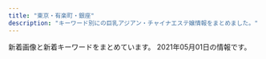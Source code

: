 ```yaml
---
title: "東京・有楽町・銀座"
description: "キーワード別にの巨乳アジアン・チャイナエステ嬢情報をまとめました。"
---
```


新着画像と新着キーワードをまとめています。
2021年05月01日の情報です。

<DmmAffiliateIns />
<KeywordTable
  shops={
    [
    {
        "keywords": {
            "88": 5,
            "C": 22,
            "E": 2,
            "D": 8,
            "85": 16,
            "F": 5,
            "87": 2
        },
        "name": "COCOSIA",
        "station": "\u4eba\u5f62\u753a\u99c5A1\u51fa\u53e3",
        "img_links": [
            "http://cocosia-massage.work/img/st1.jpg",
            "http://cocosia-massage.work/sp/img/pc.jpg",
            "http://cocosia-massage.work/sp/img/p-5.jpg",
            "http://cocosia-massage.work/img/conc.jpg",
            "http://cocosia-massage.work/img/nos.jpg",
            "http://cocosia-massage.work/img/fla-2.jpg",
            "http://cocosia-massage.work/img/st5.jpg",
            "http://cocosia-massage.work/sp/img/rec.jpg",
            "http://cocosia-massage.work/sp/img/t-s.jpg",
            "http://cocosia-massage.work/img/sta2.jpg",
            "http://cocosia-massage.work/img/news.jpg",
            "http://cocosia-massage.work/sp/img/cam3.jpg",
            "http://cocosia-massage.work/sp/img/st6.jpg",
            "http://cocosia-massage.work/sp/img/t-r.jpg",
            "http://cocosia-massage.work/sp/img/st4.jpg",
            "http://cocosia-massage.work/img/newf.jpg",
            "http://cocosia-massage.work/img/st2.jpg",
            "http://cocosia-massage.work/sp/img/cam2.jpg",
            "http://cocosia-massage.work/sp/img/p-4.jpg",
            "http://cocosia-massage.work/sp/img/p-6.jpg",
            "http://cocosia-massage.work/img/sta1.jpg",
            "http://cocosia-massage.work/img/xmas.png",
            "http://cocosia-massage.work/img/cncp.jpg",
            "http://cocosia-massage.work/img/st4.jpg",
            "http://cocosia-massage.work/sp/img/t-t.jpg",
            "http://cocosia-massage.work/img/st3.jpg",
            "http://cocosia-massage.work/img/sta4.jpg",
            "http://cocosia-massage.work/img/acc.jpg",
            "http://cocosia-massage.work/sp/img/info.jpg",
            "http://cocosia-massage.work/sp/img/acc.jpg",
            "http://cocosia-massage.work/img/sta3.jpg",
            "http://cocosia-massage.work/sp/img/st5.jpg",
            "http://cocosia-massage.work/sp/img/st1.jpg",
            "http://cocosia-massage.work/img/head2.jpg",
            "http://cocosia-massage.work/sp/img/t-t2.jpg",
            "http://cocosia-massage.work/sp/img/cam1.jpg",
            "http://cocosia-massage.work/img/fla-1.jpg",
            "http://cocosia-massage.work/img/sta5.jpg",
            "http://cocosia-massage.work/img/st6.jpg",
            "http://cocosia-massage.work/sp/img/botton.jpg",
            "http://cocosia-massage.work/img/sta6.jpg",
            "http://cocosia-massage.work/img/r9.jpg",
            "http://cocosia-massage.work/sp/img/p-3.jpg",
            "http://cocosia-massage.work/sp/img/sys.jpg",
            "http://cocosia-massage.work/sp/img/st2.jpg",
            "http://cocosia-massage.work/sp/img/st3.jpg",
            "http://cocosia-massage.work/sp/img/qr.jpg",
            "http://cocosia-massage.work/sp/img/cam4.jpg"
        ],
        "url": "http://cocosia-massage.work/"
    },
    {
        "name": "\u30eb\u30ca\u30b7\u30e3\u30a4\u30f3",
        "station": "\u5c0f\u4f1d\u99ac\u753a\u99c53\u756a\u51fa\u53e3",
        "url": "http://luna-shine.info/",
        "img_links": [
            "http://luna-shine.info/uploads/lunashine/2019/04/e5beaee4bfa1e59bbee78987_201903161627478.jpg",
            "http://luna-shine.info/uploads/lunashine/2017/03/saki.jpg",
            "http://luna-shine.info/uploads/lunashine/2017/04/22221.jpg",
            "http://luna-shine.info/uploads/lunashine/2013/10/e38182e38286e381bf3_e589afe69cac.jpg",
            "http://luna-shine.info/uploads/lunashine/2013/10/e381bfe38286e3818d-5_e589afe69cac.jpg",
            "http://luna-shine.info/uploads/lunashine/images/rq03.jpg",
            "http://luna-shine.info/uploads/lunashine/2019/05/e5beaee4bfa1e59bbee78987_201905171313091.jpg",
            "http://luna-shine.info/uploads/lunashine/2014/05/naomi1-276x3583.jpg",
            "http://luna-shine.info/uploads/lunashine/2013/01/room-10.jpg",
            "http://luna-shine.info/uploads/lunashine/2015/01/0.jpg",
            "http://luna-shine.info/uploads/lunashine/2019/04/e5beaee4bfa1e59bbee78987_2019031616274791.jpg",
            "http://luna-shine.info/uploads/lunashine/2016/11/31.jpg",
            "http://luna-shine.info/uploads/lunashine/2015/03/171f728230a16701d87b9e61ba70edf8.png",
            "http://luna-shine.info/uploads/lunashine/2014/06/9c1b42356edc1bb51d040e0a1783fa97.png",
            "http://luna-shine.info/uploads/lunashine/2013/05/p1020464_e589afe69cac.jpg",
            "http://luna-shine.info/uploads/lunashine/2017/03/saki1.jpg",
            "http://luna-shine.info/uploads/lunashine/2019/07/qqe59bbee78987201504181707251.jpg",
            "http://luna-shine.info/uploads/lunashine/2014/05/22.jpg",
            "http://luna-shine.info/uploads/lunashine/2018/05/2.jpg",
            "http://luna-shine.info/uploads/lunashine/images/new_d.jpg",
            "http://luna-shine.info/uploads/lunashine/2014/05/naomi1-276x3584.jpg",
            "http://luna-shine.info/uploads/lunashine/2019/12/e5beaee4bfa1e59bbee78987_20191207154634.jpg",
            "http://luna-shine.info/uploads/lunashine/2013/11/e381afe3828be3818b-1000x1333.jpg",
            "http://luna-shine.info/uploads/lunashine/2012/12/topview4.jpg",
            "http://luna-shine.info/uploads/lunashine/2012/12/mobile.jpg",
            "http://luna-shine.info/uploads/lunashine/2013/10/e381bfe3818d2_e589afe69cac.jpg",
            "http://luna-shine.info/uploads/lunashine/2012/12/mailmaka.jpg",
            "http://luna-shine.info/uploads/lunashine/2013/01/room-11.jpg",
            "http://luna-shine.info/uploads/lunashine/images/new_tit.jpg",
            "http://luna-shine.info/uploads/lunashine/2019/12/e5beaee4bfa1e59bbee78987_201912071546181.jpg",
            "http://luna-shine.info/uploads/lunashine/2013/01/room-1.jpg",
            "http://luna-shine.info/uploads/lunashine/2013/10/4_e589afe69cac.jpg",
            "http://luna-shine.info/uploads/lunashine/2019/04/bottom.jpg",
            "http://luna-shine.info/uploads/lunashine/2014/06/image-15.jpeg",
            "http://luna-shine.info/uploads/lunashine/2013/01/room-8.jpg",
            "http://luna-shine.info/uploads/lunashine/2012/12/topview1.jpg",
            "http://luna-shine.info/uploads/lunashine/2015/01/11.jpg",
            "http://luna-shine.info/uploads/lunashine/2019/01/e5beaee4bfa1e59bbee78987_20190124144601.jpg",
            "http://luna-shine.info/uploads/lunashine/2013/01/room-2.jpg",
            "http://luna-shine.info/uploads/lunashine/2013/01/img_0370_e589afe69cac-276x368.jpg",
            "http://luna-shine.info/uploads/lunashine/2013/01/room-5.jpg",
            "http://luna-shine.info/uploads/lunashine/2013/01/qiu-1.jpg",
            "http://luna-shine.info/uploads/lunashine/2016/12/img_4240.jpg",
            "http://luna-shine.info/uploads/lunashine/2015/09/1-12041z120344c1_e589afe69cac_e589afe69cac.jpg",
            "http://luna-shine.info/uploads/lunashine/2015/04/1111_e589afe69cac.jpg",
            "http://luna-shine.info/uploads/lunashine/2015/03/8dbe4d07b4f1258c30f14b30e60c1466.png",
            "http://luna-shine.info/uploads/lunashine/2013/01/room-7.jpg",
            "http://luna-shine.info/uploads/lunashine/2019/03/e5beaee4bfa1e59bbee78987_201903141535171.jpg",
            "http://luna-shine.info/uploads/lunashine/2015/12/qqe59bbee7898720151214133747.jpg",
            "http://luna-shine.info/uploads/lunashine/images/no-photo.jpg",
            "http://luna-shine.info/uploads/lunashine/images/rq01.jpg",
            "http://luna-shine.info/uploads/lunashine/2013/01/room-3.jpg",
            "http://luna-shine.info/uploads/lunashine/2013/03/img_0522_e589afe69cac-1000x1333.jpg",
            "http://luna-shine.info/uploads/lunashine/2019/04/tel.jpg",
            "http://luna-shine.info/uploads/lunashine/images/picup.png",
            "http://luna-shine.info/uploads/lunashine/2013/01/room-9.jpg",
            "http://luna-shine.info/uploads/lunashine/2014/06/image-14.jpeg",
            "http://luna-shine.info/uploads/lunashine/2012/12/topview0.jpg",
            "http://luna-shine.info/uploads/lunashine/2013/10/e381bfe382841_e589afe69cac.jpg",
            "http://luna-shine.info/uploads/lunashine/2019/04/flash1.jpg",
            "http://luna-shine.info/uploads/lunashine/2015/04/1111_e589afe69cac1.jpg",
            "http://luna-shine.info/uploads/lunashine/2019/05/e5beaee4bfa1e59bbee78987_20190517131309.jpg",
            "http://luna-shine.info/uploads/lunashine/2015/06/image1-266x4001.jpg",
            "http://luna-shine.info/uploads/lunashine/2019/03/e5beaee4bfa1e59bbee78987_201903161627476.jpg",
            "http://luna-shine.info/uploads/lunashine/2013/01/img_0427_e589afe69cac-276x368.jpg",
            "http://luna-shine.info/uploads/lunashine/2020/01/e5beaee4bfa1e59bbee78987_20190517131309.jpg",
            "http://luna-shine.info/uploads/lunashine/2012/12/topview3.jpg",
            "http://luna-shine.info/uploads/lunashine/2013/11/e381afe3828be3818befbc92-1000x1333.jpg",
            "http://luna-shine.info/uploads/lunashine/2015/03/11111.jpg",
            "http://luna-shine.info/uploads/lunashine/2015/01/2_e589afe69cac.jpg",
            "http://luna-shine.info/uploads/lunashine/2019/04/e5beaee4bfa1e59bbee78987_201903161627475.jpg",
            "http://luna-shine.info/uploads/lunashine/2014/04/image_e589afe69cac.png",
            "http://luna-shine.info/uploads/lunashine/2013/01/room-6.jpg"
        ],
        "keywords": {
            "\u80f8": 2,
            "G": 6,
            "88": 21,
            "81": 3,
            "F": 6,
            "89": 21,
            "86": 6,
            "84": 3,
            "D": 30,
            "\u30bb\u30af\u30b7\u30fc": 1,
            "82": 3,
            "E": 13,
            "85": 6,
            "C": 12,
            "87": 12
        }
    },
    {
        "img_links": [],
        "name": "\u30e9\u30d5\u30a3\u30fc\u30eb",
        "keywords": {},
        "url": "http://s-este.net/",
        "station": "\u65b0\u65e5\u672c\u6a4b\u99c55\u756a\u51fa\u53e3"
    },
    {
        "url": "http://sweet-massage.work/",
        "img_links": [
            "http://sweet-massage.work/img/st1.jpg",
            "http://sweet-massage.work/sp/img/add.jpg",
            "http://sweet-massage.work/sp/img/st04.jpg",
            "http://sweet-massage.work/sp/img/tel.jpg",
            "http://sweet-massage.work/img/s3.jpg",
            "http://sweet-massage.work/sp/img/pic.jpg",
            "http://sweet-massage.work/img/sta2.jpg",
            "http://sweet-massage.work/sp/img/tit.jpg",
            "http://sweet-massage.work/sp/img/s5.jpg",
            "http://sweet-massage.work/sp/img/s4.jpg",
            "http://sweet-massage.work/img/st3.jpg",
            "http://sweet-massage.work/img/st4.jpg",
            "http://sweet-massage.work/sp/img/st05.jpg",
            "http://sweet-massage.work/sp/img/st3.jpg",
            "http://sweet-massage.work/sp/img/st03.jpg",
            "http://sweet-massage.work/sp/img/st2.jpg",
            "http://sweet-massage.work/img/st04.jpg",
            "http://sweet-massage.work/sp/img/t-a.jpg",
            "http://sweet-massage.work/sp/img/st4.jpg",
            "http://sweet-massage.work/sp/img/s2.jpg",
            "http://sweet-massage.work/sp/img/time.jpg",
            "http://sweet-massage.work/img/st5.jpg",
            "http://sweet-massage.work/sp/img/s3.jpg",
            "http://sweet-massage.work/sp/img/pc.jpg",
            "http://sweet-massage.work/img/st2.jpg",
            "http://sweet-massage.work/img/st005.jpg",
            "http://sweet-massage.work/img/foot-body.jpg",
            "http://sweet-massage.work/sp/img/st005.jpg",
            "http://sweet-massage.work/img/sta3.jpg",
            "http://sweet-massage.work/img/nos.jpg",
            "http://sweet-massage.work/img/st05.jpg",
            "http://sweet-massage.work/img/sta5.jpg",
            "http://sweet-massage.work/img/s5.jpg",
            "http://sweet-massage.work/img/sta4.jpg",
            "http://sweet-massage.work/sp/img/t-o.jpg",
            "http://sweet-massage.work/sp/img/t-r.jpg",
            "http://sweet-massage.work/img/st02.jpg",
            "http://sweet-massage.work/img/s1.jpg",
            "http://sweet-massage.work/sp/img/add2.jpg",
            "http://sweet-massage.work/img/st01.jpg",
            "http://sweet-massage.work/sp/img/botton.jpg",
            "http://sweet-massage.work/img/sta1.jpg",
            "http://sweet-massage.work/sp/img/st1.jpg",
            "http://sweet-massage.work/sp/img/st01.jpg",
            "http://sweet-massage.work/sp/img/t-t.jpg",
            "http://sweet-massage.work/img/st03.jpg",
            "http://sweet-massage.work/img/mobile-1.png",
            "http://sweet-massage.work/sp/img/t-s.jpg",
            "http://sweet-massage.work/sp/img/st02.jpg",
            "http://sweet-massage.work/img/s4.jpg",
            "http://sweet-massage.work/sp/img/st5.jpg",
            "http://sweet-massage.work/sp/img/sys.jpg",
            "http://sweet-massage.work/img/m1.png",
            "http://sweet-massage.work/img/s2.jpg",
            "http://sweet-massage.work/sp/img/info.jpg"
        ],
        "name": "Sweet",
        "keywords": {
            "85": 3,
            "86": 6,
            "E": 6,
            "C": 3,
            "89": 3,
            "D": 6,
            "88": 3
        },
        "station": "\u8305\u5834\u753a\u99c53\u756a\u51fa\u53e3"
    },
    {
        "url": "http://www.comodo.relaxjp.info/",
        "keywords": {
            "88": 1,
            "D": 6,
            "87": 6,
            "E": 1,
            "C": 1,
            "85": 1,
            "90": 1
        },
        "img_links": [
            "http://www.comodo.relaxjp.info/files/003-02.jpg",
            "http://www.comodo.relaxjp.info/files/012.jpg",
            "http://www.comodo.relaxjp.info/images/bj3.jpg",
            "http://www.comodo.relaxjp.info/files/014.jpg",
            "http://www.comodo.relaxjp.info/images/hua.jpg",
            "http://www.comodo.relaxjp.info/files/010-03.jpg",
            "http://www.comodo.relaxjp.info/files/013.jpg",
            "http://www.comodo.relaxjp.info/files/003-03.jpg",
            "http://www.comodo.relaxjp.info/files/003.jpg",
            "http://www.comodo.relaxjp.info/files/002-03.jpg",
            "http://www.comodo.relaxjp.info/files/015.jpg",
            "http://www.comodo.relaxjp.info/images/s_info.jpg",
            "http://www.comodo.relaxjp.info/files/011-03.jpg",
            "http://www.comodo.relaxjp.info/files/001-03.jpg",
            "http://www.comodo.relaxjp.info/files/015-03.jpg",
            "http://www.comodo.relaxjp.info/files/002-02.jpg",
            "http://www.comodo.relaxjp.info/images/s_link.jpg",
            "http://www.comodo.relaxjp.info/files/013-03.jpg",
            "http://www.comodo.relaxjp.info/files/013-02.jpg",
            "http://www.comodo.relaxjp.info/files/011.jpg",
            "http://www.comodo.relaxjp.info/files/011-02.jpg",
            "http://www.comodo.relaxjp.info/files/010-02.jpg",
            "http://www.comodo.relaxjp.info/files/012-03.jpg",
            "http://www.comodo.relaxjp.info/files/015-02.jpg",
            "http://www.comodo.relaxjp.info/files/001-02.jpg",
            "http://www.comodo.relaxjp.info/files/014-03.jpg",
            "http://www.comodo.relaxjp.info/files/014-02.jpg",
            "http://www.comodo.relaxjp.info/files/012-02.jpg",
            "http://www.comodo.relaxjp.info/images/top.png",
            "http://www.comodo.relaxjp.info/images/s_staff.jpg",
            "http://www.comodo.relaxjp.info/images/bj1.jpg",
            "http://www.comodo.relaxjp.info/files/001.jpg",
            "http://www.comodo.relaxjp.info/images/s_news.jpg",
            "http://www.comodo.relaxjp.info/files/010.jpg",
            "http://www.comodo.relaxjp.info/files/002.jpg"
        ],
        "name": "COMODO -\u30b3\u30e2\u30c9-",
        "station": "\u99ac\u55b0\u6a2a\u5c71\u99c5A2\u51fa\u53e3"
    },
    {
        "name": "\u685c\uff5e\u3055\u304f\u3089\uff5e",
        "img_links": [
            "http://sakura.relaxnabi.com/css/topleft01.png",
            "http://sakura.relaxnabi.com/css/staff/staff13.jpg",
            "http://sakura.relaxnabi.com/css/nav/nav-005.png",
            "http://sakura.relaxnabi.com/css/nav/nav-006.png",
            "http://sakura.relaxnabi.com/css/nav/nav-002.png",
            "http://sakura.relaxnabi.com/css/staff/staff17.jpg",
            "http://sakura.relaxnabi.com/css/staff/staff06.jpg",
            "http://sakura.relaxnabi.com/css/nav/nav-001.png",
            "http://sakura.relaxnabi.com/css/staff/staff02.jpg",
            "http://sakura.relaxnabi.com/css/staff/staff14a.jpg",
            "http://sakura.relaxnabi.com/css/nav/nav-003.png",
            "http://sakura.relaxnabi.com/css/staff/staff17-b.jpg",
            "http://sakura.relaxnabi.com/css/staff/staff04.jpg",
            "http://sakura.relaxnabi.com/css/topright02.jpg",
            "http://sakura.relaxnabi.com/css/topleft02.png",
            "http://sakura.relaxnabi.com/css/nav/nav-004.png",
            "http://sakura.relaxnabi.com/css/tel03.png"
        ],
        "url": "http://sakura.relaxnabi.com/",
        "station": "\u8305\u5834\u753a\u99c51\u756a\u51fa\u53e3",
        "keywords": {
            "87": 2,
            "C": 4,
            "D": 3,
            "89": 3
        }
    },
    {
        "station": "\u8305\u5834\u753a\u99c511\u756a\u51fa\u53e3",
        "url": "http://www.kayabatyo-massage.work/",
        "keywords": {},
        "img_links": [
            "http://www.kayabatyo-massage.work/images/no_image.jpg",
            "http://www.kayabatyo-massage.work/images/recruit/sp_mainvisual.jpg",
            "http://www.kayabatyo-massage.work/images/recruit/nagare_02.jpg",
            "http://www.kayabatyo-massage.work/images/recruit/nagare_07.png",
            "http://www.kayabatyo-massage.work/images/trigger.jpg",
            "http://www.kayabatyo-massage.work/images/sw_home.png",
            "http://www.kayabatyo-massage.work/images/mainvisual_02.jpg",
            "http://www.kayabatyo-massage.work/images/recruit/nagare_01.jpg",
            "http://www.kayabatyo-massage.work/images/recruit/nagare_05.png",
            "http://www.kayabatyo-massage.work/staff/hinata.jpg",
            "http://www.kayabatyo-massage.work/images/icon_new.png",
            "http://www.kayabatyo-massage.work/images/head_therapist.jpg",
            "http://www.kayabatyo-massage.work/images/mainvisual_01.jpg",
            "http://www.kayabatyo-massage.work/images/recruit/nagare_03.jpg",
            "http://www.kayabatyo-massage.work/images/icon_ranking_01.png",
            "http://www.kayabatyo-massage.work/images/icon_ranking_03.png",
            "http://www.kayabatyo-massage.work/images/mainvisual_01_s.jpg",
            "http://www.kayabatyo-massage.work/images/recruit/point_04.png",
            "http://www.kayabatyo-massage.work/images/sw_tel.png",
            "http://www.kayabatyo-massage.work/images/recruit/point_05.png",
            "http://www.kayabatyo-massage.work/staff/kaoru.jpg",
            "http://www.kayabatyo-massage.work/images/recruit/nagare_06.png",
            "http://www.kayabatyo-massage.work/staff/nanami.jpg",
            "http://www.kayabatyo-massage.work/images/recruit/req_03.jpg",
            "http://www.kayabatyo-massage.work/images/recruit/point_08.png",
            "http://www.kayabatyo-massage.work/images/recruit/message_03.png",
            "http://www.kayabatyo-massage.work/images/icon_ranking_02.png",
            "http://www.kayabatyo-massage.work/images/recruit/point_07.png",
            "http://www.kayabatyo-massage.work/images/recruit/point_09.png",
            "http://www.kayabatyo-massage.work/images/head_interior.jpg",
            "http://www.kayabatyo-massage.work/images/mainvisual_02_s.jpg",
            "http://www.kayabatyo-massage.work/images/recruit/point_03.png",
            "http://www.kayabatyo-massage.work/images/recruit/point_06.png"
        ],
        "name": "Angela"
    },
    {
        "station": "\u4eba\u5f62\u753a\u99c5A1\u51fa\u53e3",
        "name": "Dream",
        "keywords": {
            "88": 1,
            "\u30bb\u30af\u30b7\u30fc": 3
        },
        "url": "https://ningyocho-esthe.work/",
        "img_links": [
            "https://ningyocho-esthe.work/images/dream/common/gallery_01.png",
            "https://ningyocho-esthe.work/images/dream/common/gallery_09.png",
            "https://ningyocho-esthe.work/images/dream/common/gallery_02.png",
            "https://ningyocho-esthe.work/images/dream/staff/\u3042\u307f.jpg",
            "https://ningyocho-esthe.work/images/dream/common/header_info.png",
            "https://ningyocho-esthe.work/images/dream/staff/1.jpg",
            "https://ningyocho-esthe.work/images/dream/home/image_03.png",
            "https://ningyocho-esthe.work/images/dream/common/credit_01.png",
            "https://ningyocho-esthe.work/images/dream/common/side_bnr_02.png",
            "https://ningyocho-esthe.work/images/dream/common/gallery_05.png",
            "https://ningyocho-esthe.work/images/dream/staff/2.jpg",
            "https://ningyocho-esthe.work/images/dream/home/image_01.png",
            "https://ningyocho-esthe.work/images/dream/staff/imgapp_3.jpg",
            "https://ningyocho-esthe.work/images/dream/staff/3.jpg",
            "https://ningyocho-esthe.work/images/dream/staff/13.jpg",
            "https://ningyocho-esthe.work/images/dream/common/credit_03.png",
            "https://ningyocho-esthe.work/images/dream/common/gallery_10.png",
            "https://ningyocho-esthe.work/images/dream/common/header_phone_pc.png",
            "https://ningyocho-esthe.work/images/dream/common/gallery_08.png",
            "https://ningyocho-esthe.work/images/dream/common/credit_02.png",
            "https://ningyocho-esthe.work/images/dream/common/gallery_03.png",
            "https://ningyocho-esthe.work/images/dream/home/image_02.png",
            "https://ningyocho-esthe.work/images/dream/common/gallery_07.png",
            "https://ningyocho-esthe.work/images/dream/home/teaser.png",
            "https://ningyocho-esthe.work/images/dream/staff/imgapp_1.jpg",
            "https://ningyocho-esthe.work/images/dream/common/side_bnr_01.png",
            "https://ningyocho-esthe.work/images/dream/common/gallery_04.png",
            "https://ningyocho-esthe.work/images/dream/staff/imgapp6.jpg",
            "https://ningyocho-esthe.work/images/dream/staff/\u30ca\u30ca.jpg",
            "https://ningyocho-esthe.work/images/dream/common/gallery_06.png"
        ]
    },
    {
        "url": "http://e-berry.work/index.html",
        "name": "\u30a2\u30ed\u30de\u30a2\u30ea\u30a2",
        "station": "\u6c34\u5929\u5bae\u524d\u99c56\u756a\u51fa\u53e3",
        "keywords": {},
        "img_links": [
            "http://e-berry.work/images/newface.jpg",
            "http://e-berry.work/sp/images/topgirl.png",
            "http://e-berry.work/sp/staff/hikari.jpg",
            "http://e-berry.work/img/moka1.jpg",
            "http://e-berry.work/staff/aya.jpg",
            "http://e-berry.work/sp/img/natumi1.jpg",
            "http://e-berry.work/img/yoko1.jpg",
            "http://e-berry.work/images/interior_t.jpg",
            "http://e-berry.work/sp/images/sys2.png",
            "http://e-berry.work/images/int1.jpg",
            "http://e-berry.work/sp/images/b1.jpg",
            "http://e-berry.work/staff/haruka.jpg",
            "http://e-berry.work/sp/staff/yoko.jpg",
            "http://e-berry.work/images/9.jpg",
            "http://e-berry.work/staff/hikari.jpg",
            "http://e-berry.work/staff/yoko.jpg",
            "http://e-berry.work/sp/images/9.jpg",
            "http://e-berry.work/sp/staff/ai.jpg",
            "http://e-berry.work/sp/staff/moka.jpg",
            "http://e-berry.work/sp/staff/rina.jpg",
            "http://e-berry.work/images/sm.jpg",
            "http://e-berry.work/sp/img/aya1.jpg",
            "http://e-berry.work/staff/natumi.jpg",
            "http://e-berry.work/sp/images/newface.png",
            "http://e-berry.work/images/sys3.jpg",
            "http://e-berry.work/img/rina1.jpg",
            "http://e-berry.work/images/10.jpg",
            "http://e-berry.work/images/news_t.jpg",
            "http://e-berry.work/sp/img/hikari1.jpg",
            "http://e-berry.work/images/head.jpg",
            "http://e-berry.work/staff/rina.jpg",
            "http://e-berry.work/images/concept.jpg",
            "http://e-berry.work/sp/images/footer.jpg",
            "http://e-berry.work/sp/img/nene1.jpg",
            "http://e-berry.work/images/tgirl.jpg",
            "http://e-berry.work/images/sys1.jpg",
            "http://e-berry.work/sp/img/haruka1.jpg",
            "http://e-berry.work/images/newsb.png",
            "http://e-berry.work/sp/img/yoko1.jpg",
            "http://e-berry.work/sp/images/int2.png",
            "http://e-berry.work/sp/staff/nene.jpg",
            "http://e-berry.work/sp/images/rec1.jpg",
            "http://e-berry.work/sp/images/ac1.jpg",
            "http://e-berry.work/sp/images/interior_t.png",
            "http://e-berry.work/img/aya1.jpg",
            "http://e-berry.work/img/ayumi1.jpg",
            "http://e-berry.work/staff/ayumi.jpg",
            "http://e-berry.work/sp/images/rec2.png",
            "http://e-berry.work/images/b2.jpg",
            "http://e-berry.work/sp/img/moka1.jpg",
            "http://e-berry.work/staff/ai.jpg",
            "http://e-berry.work/sp/images/10.jpg",
            "http://e-berry.work/sp/images/newsb.png",
            "http://e-berry.work/sp/images/tel.png",
            "http://e-berry.work/sp/images/staff_t.png",
            "http://e-berry.work/sp/staff/ayumi.jpg",
            "http://e-berry.work/staff/moka.jpg",
            "http://e-berry.work/sp/images/head.jpg",
            "http://e-berry.work/img/hikari1.jpg",
            "http://e-berry.work/img/haruka1.jpg",
            "http://e-berry.work/img/ai1.jpg",
            "http://e-berry.work/images/staff_t.jpg",
            "http://e-berry.work/sp/images/sys3.png",
            "http://e-berry.work/images/b1.jpg",
            "http://e-berry.work/img/nene1.jpg",
            "http://e-berry.work/sp/img/rina1.jpg",
            "http://e-berry.work/sp/img/ai1.jpg",
            "http://e-berry.work/images/ac1.jpg",
            "http://e-berry.work/images/rec1.jpg",
            "http://e-berry.work/sp/img/ayumi1.jpg",
            "http://e-berry.work/staff/nene.jpg",
            "http://e-berry.work/sp/images/b2.jpg",
            "http://e-berry.work/sp/staff/haruka.jpg",
            "http://e-berry.work/sp/staff/natumi.jpg",
            "http://e-berry.work/images/int2.jpg",
            "http://e-berry.work/sp/images/int1.png",
            "http://e-berry.work/sp/images/sys1.png",
            "http://e-berry.work/images/rec2.jpg",
            "http://e-berry.work/sp/staff/aya.jpg",
            "http://e-berry.work/sp/images/concept.jpg",
            "http://e-berry.work/img/natumi1.jpg",
            "http://e-berry.work/images/sys2.jpg",
            "http://e-berry.work/sp/images/news.png"
        ]
    },
    {
        "name": "Tiara-\u30c6\u30a4\u30a2\u30e9-",
        "keywords": {
            "87": 1,
            "C": 1,
            "89": 1,
            "E": 1,
            "D": 4
        },
        "url": "https://est-tiara.info/",
        "img_links": [
            "https://est-tiara.info/uploadfiles/Image/campaignEstTiaraInfo.jpg",
            "https://est-tiara.info/staffPhoto/b20201016083828.jpg",
            "https://est-tiara.info/images/gallery/r6.jpg",
            "https://est-tiara.info/staffPhoto/s20210304100038.jpg",
            "https://est-tiara.info/images/gallery/r8.jpg",
            "https://est-tiara.info/staffPhoto/b20210304095623.jpg",
            "https://est-tiara.info/images/gallery/r5.jpg",
            "https://est-tiara.info/staffPhoto/b20210304095739.jpg",
            "https://est-tiara.info/images/mobile.png",
            "https://est-tiara.info/staffPhoto/b20210304100121.jpg",
            "https://est-tiara.info/staffPhoto/s20210304095739.jpg",
            "https://est-tiara.info/images/gallery/r7.jpg",
            "https://est-tiara.info/js/sliderLine/slide_next.png",
            "https://est-tiara.info/staffPhoto/s20210304095845.jpg",
            "https://est-tiara.info/js/sliderLine/slide_prev.png",
            "https://est-tiara.info/images/gallery/r2.jpg",
            "https://est-tiara.info/images/gallery/r3.jpg",
            "https://est-tiara.info/staffPhoto/s20201016083828.jpg",
            "https://est-tiara.info/images/gallery/r1.jpg",
            "https://est-tiara.info/staffPhoto/b20210304095845.jpg",
            "https://est-tiara.info/images/gallery/r4.jpg",
            "https://est-tiara.info/staffPhoto/s20210304100121.jpg",
            "https://est-tiara.info/staffPhoto/s20201016083614.jpg",
            "https://est-tiara.info/staffPhoto/b20201016083614.jpg",
            "https://est-tiara.info/staffPhoto/s20210304095623.jpg",
            "https://est-tiara.info/images/returnBtn.png",
            "https://est-tiara.info/staffPhoto/b20210304100038.jpg"
        ],
        "station": "\u6771\u9280\u5ea7\u99c5A7\u51fa\u53e3"
    },
    {
        "img_links": [
            "http://koikst.xyz/_src/20886009/img_2917.jpg",
            "http://koikst.xyz/_src/20886062/index_35.png",
            "http://koikst.xyz/_src/20886066/slider2.png",
            "http://koikst.xyz/_src/20886010/img_3017.jpg",
            "http://koikst.xyz/_src/20886148/therapist-ito.jpg",
            "http://koikst.xyz/_src/20886305/therapist-ito.jpg",
            "http://sunflower.jp.net/6.jpg",
            "http://koikst.xyz/_src/20885809/www.cman.png",
            "http://sunflower.jp.net/1.jpg",
            "http://koikst.xyz/_src/20886005/wechatimg35.jpg",
            "http://koikst.xyz/_src/51067437/wechatimg724.jpg",
            "http://koikst.xyz/_src/20886065/index_38.png",
            "http://koikst.xyz/_src/20886222/up.png",
            "http://koikst.xyz/_src/20886235/t02200330_0640096013249885015.jpg",
            "http://koikst.xyz/_src/20886308/t02200330_0640096013249885015.jpg",
            "http://koikst.xyz/_src/20886300/media-20170919.jpg",
            "http://koikst.xyz/_src/20886092/therapist-ito.jpg",
            "http://koikst.xyz/_src/20885845/up.png",
            "http://koikst.xyz/_src/20886103/up.png",
            "http://koikst.xyz/_src/51067435/wechatimg725.jpg",
            "http://koikst.xyz/_src/20886006/wechatimg36.jpg",
            "http://koikst.xyz/_src/20886233/906ab10dd05fdcaee1fa99bd6e5779ea.jpg",
            "http://sunflower.jp.net/5.jpg",
            "http://koikst.xyz/_src/20886058/sign.png",
            "http://koikst.xyz/_src/20886303/07958eda583eff2b24876adf03c0a434.jpg",
            "http://koikst.xyz/_src/20885828/up.png",
            "http://koikst.xyz/_src/20886310/wechatimg405.jpg",
            "http://koikst.xyz/_src/20885997/up.png",
            "http://sunflower.jp.net/3.jpg",
            "http://koikst.xyz/_src/51067433/wechatimg726.jpg",
            "http://koikst.xyz/_src/20886229/_dsf0778_pp.jpg",
            "http://koikst.xyz/_src/20885811/up.png",
            "http://koikst.xyz/_src/20886287/9c88380aa0315ec9292225a3223d62d9.jpg",
            "http://koikst.xyz/_src/20886064/index_37.png",
            "http://sunflower.jp.net/2.jpg",
            "http://koikst.xyz/_src/20886211/07958eda583eff2b24876adf03c0a434.jpg",
            "http://koikst.xyz/_src/20886035/up.png",
            "http://koikst.xyz/_src/21089124/img20180325193504865361.png",
            "http://koikst.xyz/_src/20991736/t02200330_0640096013249885015.jpg",
            "http://koikst.xyz/_src/20886059/sign.png",
            "http://koikst.xyz/_src/20886008/_k3_6019.jpg",
            "http://koikst.xyz/_src/20886111/_dsf0778_pp.jpg",
            "http://koikst.xyz/_src/51067440/wechatimg723.jpg",
            "http://koikst.xyz/_src/20886061/index_34.png",
            "http://koikst.xyz/_src/20886122/up.png",
            "http://koikst.xyz/_src/20886060/index_33.png",
            "http://koikst.xyz/_src/20886007/_k3_6020.jpg",
            "http://koikst.xyz/_src/20886063/index_36.png",
            "http://koikst.xyz/_src/20886231/_dsf0770_pp.jpg",
            "http://koikst.xyz/_src/20885836/sign.jpg",
            "http://koikst.xyz/_src/20886019/up.png",
            "http://koikst.xyz/_src/20886283/img20170527114635169213.png"
        ],
        "station": "JR\u6771\u4eac\u99c5\u516b\u91cd\u6d32\u53e3",
        "name": "\u60a0",
        "keywords": {
            "85": 2,
            "89": 3,
            "C": 2,
            "E": 3
        },
        "url": "http://koikst.xyz/"
    },
    {
        "station": "\u8305\u5834\u753a\u99c510\u756a\u51fa\u53e3",
        "name": "\u6975\u4e0a\u30e1\u30f3\u30ba\u30a2\u30ed\u30de\u65e5\u672c\u6a4b",
        "keywords": {},
        "url": "https://aroma.tyo.cm/",
        "img_links": []
    },
    {
        "url": "http://toukasui.jpn.mn/",
        "station": "\u6771\u9280\u5ea7\u99c55\u756a\u51fa\u53e3",
        "name": "\u6843\u82b1\u6c34*\u3068\u3046\u304b\u3059\u3044",
        "img_links": [
            "http://toukasui.jpn.mn/photos/sites/49/2019/11/2019111002374421.jpg",
            "http://toukasui.jpn.mn/photos/sites/49/2019/08/2019081010463794.jpg",
            "http://toukasui.jpn.mn/photos/sites/49/2019/07/2019070111270334.jpg",
            "http://toukasui.jpn.mn/images/room1.jpg",
            "http://toukasui.jpn.mn/images/room3.jpg",
            "http://toukasui.jpn.mn/images/top.jpg",
            "http://toukasui.jpn.mn/photos/sites/49/2018/11/2018111701424587.jpg",
            "http://toukasui.jpn.mn/images/face.jpg",
            "http://toukasui.jpn.mn/photos/sites/49/2020/09/202009151644200.jpg",
            "http://toukasui.jpn.mn/photos/sites/49/2019/02/2019020710305082.jpg",
            "http://toukasui.jpn.mn/images/room4.jpg",
            "http://toukasui.jpn.mn/photos/sites/49/2019/03/2019030615101559.jpg",
            "http://toukasui.jpn.mn/photos/sites/49/2018/12/2018121411170742.jpg",
            "http://toukasui.jpn.mn/photos/sites/49/2019/08/2019082510480041.jpg",
            "http://toukasui.jpn.mn/photos/sites/49/2021/04/2021040817571791.jpg",
            "http://toukasui.jpn.mn/images/s_staff.png",
            "http://toukasui.jpn.mn/photos/sites/49/2019/06/2019061711394937.jpg",
            "http://toukasui.jpn.mn/photos/sites/49/2019/09/2019091616543823.jpg",
            "http://toukasui.jpn.mn/images/pick.jpg",
            "http://toukasui.jpn.mn/photos/sites/49/2018/11/2018110702420266.jpg",
            "http://toukasui.jpn.mn/images/mobile.jpg",
            "http://toukasui.jpn.mn/photos/sites/49/2019/02/2019021519245846.jpg",
            "http://toukasui.jpn.mn/images/news.jpg",
            "http://toukasui.jpn.mn/photos/sites/49/2021/04/2021041715313779.jpg",
            "http://toukasui.jpn.mn/images/room2.jpg"
        ],
        "keywords": {
            "86": 7,
            "87": 3,
            "85": 3,
            "F": 1,
            "89": 1,
            "88": 1,
            "D": 10,
            "E": 4
        }
    },
    {
        "img_links": [
            "http://xn--vckg5a5c7c8c1czd.in.net/images/an_2_04.jpg",
            "http://xn--vckg5a5c7c8c1czd.in.net/images/staff_images/top_small_17.jpg",
            "http://xn--vckg5a5c7c8c1czd.in.net/images/staff_images/cg2.jpg",
            "http://xn--vckg5a5c7c8c1czd.in.net/images/slider/slide3s.jpg",
            "http://xn--vckg5a5c7c8c1czd.in.net/images/staff_images/top_small_14.jpg",
            "http://xn--vckg5a5c7c8c1czd.in.net/images/index_01.jpg",
            "http://xn--vckg5a5c7c8c1czd.in.net/images/an_1_06.jpg",
            "http://xn--vckg5a5c7c8c1czd.in.net/images/an_2_05.jpg",
            "http://xn--vckg5a5c7c8c1czd.in.net/images/an_1_07.jpg",
            "http://xn--vckg5a5c7c8c1czd.in.net/images/staff_images/top_small_2.jpg",
            "http://xn--vckg5a5c7c8c1czd.in.net/images/no.png",
            "http://xn--vckg5a5c7c8c1czd.in.net/images/slider/slide1.jpg",
            "http://xn--vckg5a5c7c8c1czd.in.net/images/an_2_03.jpg",
            "http://xn--vckg5a5c7c8c1czd.in.net/images/QRcode.jpg",
            "http://xn--vckg5a5c7c8c1czd.in.net/images/staff_images/cg1.jpg",
            "http://xn--vckg5a5c7c8c1czd.in.net/images/staff_images/cg17.jpg",
            "http://xn--vckg5a5c7c8c1czd.in.net/images/an_1_03.jpg",
            "http://xn--vckg5a5c7c8c1czd.in.net/images/an_1_02.jpg",
            "http://xn--vckg5a5c7c8c1czd.in.net/images/staff_images/cg16.jpg",
            "http://xn--vckg5a5c7c8c1czd.in.net/images/slider/slide3.jpg",
            "http://xn--vckg5a5c7c8c1czd.in.net/images/an_2_02.jpg",
            "http://xn--vckg5a5c7c8c1czd.in.net/images/staff_images/cg14.jpg",
            "http://xn--vckg5a5c7c8c1czd.in.net/images/staff_images/top_small_5.jpg",
            "http://xn--vckg5a5c7c8c1czd.in.net/images/slider/slide2.jpg",
            "http://xn--vckg5a5c7c8c1czd.in.net/images/an_2_06.jpg",
            "http://xn--vckg5a5c7c8c1czd.in.net/images/staff_images/top_small_1.jpg",
            "http://xn--vckg5a5c7c8c1czd.in.net/images/staff_images/top_small_16.jpg",
            "http://xn--vckg5a5c7c8c1czd.in.net/images/an_2_07.jpg",
            "http://xn--vckg5a5c7c8c1czd.in.net/images/slider/slide2s.jpg",
            "http://xn--vckg5a5c7c8c1czd.in.net/images/staff_images/cg5.jpg",
            "http://xn--vckg5a5c7c8c1czd.in.net/images/slider/slide1s.jpg",
            "http://xn--vckg5a5c7c8c1czd.in.net/images/an_1_04.jpg"
        ],
        "name": "\u7652\u3057\u306e\u6d77",
        "station": "\u65b0\u5bcc\u753a\u99c5",
        "url": "http://xn--vckg5a5c7c8c1czd.in.net/",
        "keywords": {
            "D": 20,
            "E": 4,
            "86": 24
        }
    },
    {
        "img_links": [
            "https://angel-love.tyo.cm/photos/sites/27/2021/04/2021041903175212.jpg",
            "https://angel-love.tyo.cm/photos/sites/27/2021/03/2021031704243422.jpg",
            "https://angel-love.tyo.cm/images/room4.jpg",
            "https://angel-love.tyo.cm/images/news_bj3.jpg",
            "https://angel-love.tyo.cm/images/room1.jpg",
            "https://angel-love.tyo.cm/images/mobile.jpg",
            "https://angel-love.tyo.cm/photos/sites/27/2021/03/2021033001385486.jpg",
            "https://angel-love.tyo.cm/images/room2.jpg",
            "https://angel-love.tyo.cm/photos/sites/27/2021/04/2021041903193760.jpg",
            "https://angel-love.tyo.cm/images/info.jpg",
            "https://angel-love.tyo.cm/images/s_staff.png",
            "https://angel-love.tyo.cm/images/s3.jpg",
            "https://angel-love.tyo.cm/images/s1.jpg",
            "https://angel-love.tyo.cm/photos/sites/27/2021/04/2021041903203173.jpg",
            "https://angel-love.tyo.cm/photos/sites/27/2021/03/2021031704243332.jpg",
            "https://angel-love.tyo.cm/images/s_news.jpg",
            "https://angel-love.tyo.cm/images/top.jpg",
            "https://angel-love.tyo.cm/images/news_bj1.jpg",
            "https://angel-love.tyo.cm/photos/sites/27/2021/04/2021041909433771.jpg",
            "https://angel-love.tyo.cm/images/room3.jpg",
            "https://angel-love.tyo.cm/photos/sites/27/2021/03/202103300138536.jpg"
        ],
        "name": "Angel Love",
        "keywords": {
            "D": 54,
            "83": 9,
            "86": 18,
            "87": 18,
            "85": 27,
            "E": 18
        },
        "station": "\u9280\u5ea7\u99c5A5\u51fa\u53e3",
        "url": "https://angel-love.tyo.cm/"
    },
    {
        "keywords": {
            "D": 12,
            "C": 10,
            "E": 4
        },
        "img_links": [
            "https://kayabacho-mensesthe.com/staff/aoi-s1.jpg",
            "https://kayabacho-mensesthe.com/wp/wp-content/uploads/2020/12/yuki.jpg",
            "https://kayabacho-mensesthe.com/icon/twitter.png",
            "https://kayabacho-mensesthe.com/wp/wp-content/uploads/2020/08/ayaka-1-200x300.jpg",
            "https://kayabacho-mensesthe.com/staff/nao-s1.jpg",
            "https://kayabacho-mensesthe.com/staff/aki-s1.jpg",
            "https://kayabacho-mensesthe.com/room/room-l8.jpg",
            "https://kayabacho-mensesthe.com/staff/ayaka-s1.jpg",
            "https://kayabacho-mensesthe.com/room/room-l1.jpg",
            "https://kayabacho-mensesthe.com/images/footer-r.png",
            "https://kayabacho-mensesthe.com/room/room-l3.jpg",
            "https://kayabacho-mensesthe.com/room/room-l6.jpg",
            "https://kayabacho-mensesthe.com/images/top3.jpg",
            "https://kayabacho-mensesthe.com/wp/wp-content/uploads/2019/12/IMG_8988.jpg",
            "https://kayabacho-mensesthe.com/wp/wp-content/uploads/2019/12/misaki.jpg",
            "https://kayabacho-mensesthe.com/images/top1.jpg",
            "https://kayabacho-mensesthe.com/images/main3.jpg",
            "https://kayabacho-mensesthe.com/staff/emi-s1.jpg",
            "https://kayabacho-mensesthe.com/staff/rin-s1.jpg",
            "https://kayabacho-mensesthe.com/link/mens-esthe.png",
            "https://kayabacho-mensesthe.com/images/main2.jpg",
            "https://kayabacho-mensesthe.com/images/main1.jpg",
            "https://kayabacho-mensesthe.com/icon/line.png",
            "https://kayabacho-mensesthe.com/wp/wp-content/uploads/2020/11/urara3.jpg",
            "https://kayabacho-mensesthe.com/wp/wp-content/uploads/2019/12/emi.jpg",
            "https://kayabacho-mensesthe.com/staff/miyu-s1.jpg",
            "https://kayabacho-mensesthe.com/staff/yuna-s1.jpg",
            "https://kayabacho-mensesthe.com/wp/wp-content/uploads/2019/12/mitsuki.jpg",
            "https://kayabacho-mensesthe.com/wp/wp-content/uploads/2020/10/aki-s1-150x150.jpg",
            "https://kayabacho-mensesthe.com/wp/wp-content/uploads/2019/08/mimi.jpg",
            "https://kayabacho-mensesthe.com/staff/urara-s1.jpg",
            "https://kayabacho-mensesthe.com/images/clear.png",
            "https://kayabacho-mensesthe.com/wp/wp-content/uploads/2021/01/yuna.jpg",
            "https://kayabacho-mensesthe.com/staff/misaki-s1.jpg",
            "https://kayabacho-mensesthe.com/images/mensesthe.jpg",
            "https://kayabacho-mensesthe.com/images/flower.png",
            "https://kayabacho-mensesthe.com/wp/wp-content/uploads/2020/08/ayaka-1.jpg",
            "https://kayabacho-mensesthe.com/staff/mimi-s1.jpg",
            "https://kayabacho-mensesthe.com/room/room-l5.jpg",
            "https://kayabacho-mensesthe.com/icon/facebook.png",
            "https://kayabacho-mensesthe.com/images/footer-l.png",
            "https://kayabacho-mensesthe.com/wp/wp-content/uploads/2019/07/misaki.jpg",
            "https://kayabacho-mensesthe.com/icon/yelp.png",
            "https://kayabacho-mensesthe.com/images/top2.jpg",
            "https://kayabacho-mensesthe.com/room/room-l7.jpg",
            "https://kayabacho-mensesthe.com/room/room-l4.jpg",
            "https://kayabacho-mensesthe.com/room/room-l2.jpg",
            "https://kayabacho-mensesthe.com/images/main4.jpg",
            "https://kayabacho-mensesthe.com/wp/wp-content/uploads/2020/02/miyu.jpg"
        ],
        "url": "https://kayabacho-mensesthe.com/",
        "station": "\u8305\u5834\u753a\u99c52\u756a\u51fa\u53e3",
        "name": "Spa Ananda"
    },
    {
        "img_links": [
            "https://mens-esthe.jpn.vin/images/sp_tit_link.jpg",
            "https://mens-esthe.jpn.vin/images/navbar-top.jpg",
            "https://mens-esthe.jpn.vin/photos/sites/4/2021/04/2021040721293779.jpeg",
            "https://mens-esthe.jpn.vin/photos/sites/4/2020/12/2020121102462172.jpg",
            "https://mens-esthe.jpn.vin/photos/sites/4/2020/12/2020121102483539.jpg",
            "https://mens-esthe.jpn.vin/photos/sites/4/2021/04/2021040721293993.jpeg",
            "https://mens-esthe.jpn.vin/images/tit_face.jpg",
            "https://mens-esthe.jpn.vin/images/sp_tit_pick.jpg",
            "https://mens-esthe.jpn.vin/images/tit_staff.jpg",
            "https://mens-esthe.jpn.vin/images/top.png",
            "https://mens-esthe.jpn.vin/images/nav_link02.png",
            "https://mens-esthe.jpn.vin/images/nav_link04.png",
            "https://mens-esthe.jpn.vin/images/side_mobile.jpg",
            "https://mens-esthe.jpn.vin/images/tit_link.jpg",
            "https://mens-esthe.jpn.vin/photos/sites/4/2021/04/2021040721293837.jpeg",
            "https://mens-esthe.jpn.vin/images/nav_link06.png",
            "https://mens-esthe.jpn.vin/images/sp_tit_info.jpg",
            "https://mens-esthe.jpn.vin/images/photo_1.jpg",
            "https://mens-esthe.jpn.vin/images/room1.jpg",
            "https://mens-esthe.jpn.vin/images/nav_link07.png",
            "https://mens-esthe.jpn.vin/photos/sites/4/2020/12/2020121102464663.jpg",
            "https://mens-esthe.jpn.vin/images/tit_info.jpg",
            "https://mens-esthe.jpn.vin/photos/sites/4/2020/12/2020121102501422.jpg",
            "https://mens-esthe.jpn.vin/images/nav_link03.png",
            "https://mens-esthe.jpn.vin/images/sp_tit_staff.jpg",
            "https://mens-esthe.jpn.vin/images/sp_tit_staff02.jpg",
            "https://mens-esthe.jpn.vin/images/sp_photo_1.jpg",
            "https://mens-esthe.jpn.vin/images/tit_pick.jpg",
            "https://mens-esthe.jpn.vin/images/room2.jpg",
            "https://mens-esthe.jpn.vin/images/end.png",
            "https://mens-esthe.jpn.vin/images/nav_link01.png",
            "https://mens-esthe.jpn.vin/images/nav_link05.png",
            "https://mens-esthe.jpn.vin/images/nav_link08.png",
            "https://mens-esthe.jpn.vin/photos/sites/4/2020/12/202012110248090.jpg",
            "https://mens-esthe.jpn.vin/images/sp_end.png",
            "https://mens-esthe.jpn.vin/images/tit_staff02.jpg"
        ],
        "name": "\u6771\u4eac\u65e5\u672c\u6a4b\u30e1\u30f3\u30ba\u30a8\u30b9\u30c6",
        "keywords": {
            "85": 33,
            "88": 10,
            "E": 10,
            "C": 7,
            "D": 133,
            "86": 107
        },
        "station": "JR\u6771\u4eac\u99c5\u516b\u91cd\u6d32\u5317\u53e3",
        "url": "https://mens-esthe.jpn.vin/"
    },
    {
        "station": "\u4eba\u5f62\u753a\u99c5A6",
        "img_links": [
            "http://yume-sato.blue/uploads//sites/18/2020/09/g4-150x150.jpg",
            "http://yume-sato.blue/uploads//sites/18/2020/09/g6-150x150.jpg",
            "http://yume-sato.blue/uploads//sites/18/2021/04/1-225x300.jpg",
            "http://yume-sato.blue/uploads//sites/18/2020/09/s_staff.png",
            "http://yume-sato.blue/uploads//sites/18/2020/09/g1.jpg",
            "http://yume-sato.blue/uploads//sites/18/2021/04/1.jpg",
            "http://yume-sato.blue/uploads//sites/18/2020/09/g4.jpg",
            "http://yume-sato.blue/uploads//sites/18/2020/09/top.jpg",
            "http://yume-sato.blue/uploads//sites/18/2020/09/g5.jpg",
            "http://yume-sato.blue/uploads//sites/18/2020/09/mobile-1.jpg",
            "http://yume-sato.blue/uploads//sites/18/2020/09/news.jpg",
            "http://yume-sato.blue/uploads//sites/18/2020/09/g3.jpg",
            "http://yume-sato.blue/uploads//sites/18/2020/09/g2.jpg",
            "http://yume-sato.blue/uploads//sites/18/2020/12/gg-150x150.jpg",
            "http://yume-sato.blue/uploads//sites/18/2020/09/top1-1.jpg",
            "http://yume-sato.blue/uploads//sites/18/2020/09/g6.jpg",
            "http://yume-sato.blue/uploads//sites/18/2020/09/pick.jpg",
            "http://yume-sato.blue/uploads//sites/18/2020/10/g2.jpg",
            "http://yume-sato.blue/uploads//sites/18/2020/09/g1-150x150.jpg",
            "http://yume-sato.blue/uploads//sites/18/2020/09/g2-150x150.jpg",
            "http://yume-sato.blue/uploads//sites/18/2020/09/g3-150x150.jpg",
            "http://yume-sato.blue/uploads//sites/18/2020/09/g5-150x150.jpg",
            "http://yume-sato.blue/uploads//sites/18/2020/12/gg.jpg"
        ],
        "name": "\u5922\u306e\u90f7",
        "url": "http://yume-sato.blue/",
        "keywords": {}
    },
    {
        "keywords": {
            "87": 4,
            "86": 14,
            "85": 2
        },
        "url": "http://missyou-esthe.com/",
        "img_links": [
            "http://missyou-esthe.com/img/f1.jpg",
            "http://missyou-esthe.com/img/cg07.jpg",
            "http://missyou-esthe.com/img/cg091.jpg",
            "http://missyou-esthe.com/img/lin.jpg",
            "http://missyou-esthe.com/img/t2.jpg",
            "http://missyou-esthe.com/img/mr1.jpg",
            "http://missyou-esthe.com/img/cg01.jpg",
            "http://missyou-esthe.com/img/tt11.jpg",
            "http://missyou-esthe.com/img/eve.jpg",
            "http://missyou-esthe.com/img/tt13.jpg",
            "http://missyou-esthe.com/img/cg13.jpg",
            "http://missyou-esthe.com/img/t3.jpg",
            "http://missyou-esthe.com/img/cg03.jpg",
            "http://missyou-esthe.com/img/tt20.jpg",
            "http://missyou-esthe.com/img/cg09.jpg",
            "http://missyou-esthe.com/img/tt12.jpg",
            "http://missyou-esthe.com/img/tt15.jpg",
            "http://missyou-esthe.com/img/t1.jpg",
            "http://missyou-esthe.com/img/tt21.jpg",
            "http://missyou-esthe.com/img/f.jpg",
            "http://missyou-esthe.com/img/cg08.jpg",
            "http://missyou-esthe.com/img/tt1.jpg",
            "http://missyou-esthe.com/img/tt2.jpg",
            "http://missyou-esthe.com/img/no.png",
            "http://missyou-esthe.com/img/cg14.jpg",
            "http://missyou-esthe.com/img/cg04.jpg",
            "http://missyou-esthe.com/img/tt4.jpg",
            "http://missyou-esthe.com/img/tt14.jpg",
            "http://missyou-esthe.com/img/tt16.jpg",
            "http://missyou-esthe.com/img/cg11.jpg",
            "http://missyou-esthe.com/img/cg06.jpg",
            "http://missyou-esthe.com/img/cg02.jpg",
            "http://missyou-esthe.com/img/cg10.jpg",
            "http://missyou-esthe.com/img/tt17.jpg",
            "http://missyou-esthe.com/img/tt18.jpg",
            "http://missyou-esthe.com/img/tt19.jpg",
            "http://missyou-esthe.com/img/cg05.jpg"
        ],
        "station": "\u65b0\u5bcc\u753a\u99c53\u756a\u51fa\u53e3",
        "name": "Lotus\uff5e\u30ed\u30fc\u30bf\u30b9\uff5e"
    },
    {
        "keywords": {
            "86": 13,
            "E": 1,
            "D": 10,
            "C": 2
        },
        "url": "http://esthe-aroma.com/",
        "name": "Miss.9\uff5e\u30df\u30b9.\u30ad\u30e5\u30a6\uff5e",
        "img_links": [
            "http://esthe-aroma.com/images/end-info.png",
            "http://esthe-aroma.com/images/cg11.jpg",
            "http://esthe-aroma.com/images/icon_info.png",
            "http://esthe-aroma.com/images/cg09.jpg",
            "http://esthe-aroma.com/images/icon_concept.png",
            "http://esthe-aroma.com/images/cg01.jpg",
            "http://esthe-aroma.com/images/photo03.jpg",
            "http://esthe-aroma.com/images/cg02.jpg",
            "http://esthe-aroma.com/images/btn2.png",
            "http://esthe-aroma.com/images/cg04.jpg",
            "http://esthe-aroma.com/images/qrc.jpg",
            "http://esthe-aroma.com/images/mainImg_sub.jpg",
            "http://esthe-aroma.com/images/icon_top.png",
            "http://esthe-aroma.com/images/cg08.jpg",
            "http://esthe-aroma.com/images/icon_tel.png",
            "http://esthe-aroma.com/images/cg13.jpg",
            "http://esthe-aroma.com/images/cg12.jpg",
            "http://esthe-aroma.com/images/photo02.jpg",
            "http://esthe-aroma.com/images/icon_staff.png",
            "http://esthe-aroma.com/images/cg06.jpg",
            "http://esthe-aroma.com/images/cg03.jpg",
            "http://esthe-aroma.com/images/photo01.jpg",
            "http://esthe-aroma.com/images/cg05.jpg",
            "http://esthe-aroma.com/images/cg10.jpg",
            "http://esthe-aroma.com/images/cg07.jpg"
        ],
        "station": "\u99ac\u55b0\u6a2a\u5c71\u99c5A2\u51fa\u53e3"
    },
    {
        "station": "\u6c34\u5929\u5bae\u524d\u99c58\u756a\u51fa\u53e3",
        "name": "\u3086\u3089\u308a\u9999",
        "url": "http://yurarika.work/",
        "img_links": [
            "http://yurarika.work/staff/aya1.jpg",
            "http://yurarika.work/staff/aya2.jpg",
            "http://yurarika.work/staff/rara1.jpg",
            "http://yurarika.work/staff/mirai2.jpg",
            "http://yurarika.work/staff/mika2.jpg",
            "http://yurarika.work/staff/mirai.jpg",
            "http://yurarika.work/img/all/loader.png",
            "http://yurarika.work/staff/rara.jpg",
            "http://yurarika.work/staff/mika.jpg",
            "http://yurarika.work/staff/aya.jpg",
            "http://yurarika.work/staff/rara2.jpg",
            "http://yurarika.work/staff/mirai1.jpg",
            "http://yurarika.work/staff/mika1.jpg"
        ],
        "keywords": {
            "D": 6,
            "86": 4,
            "C": 14,
            "85": 10,
            "88": 6
        }
    },
    {
        "img_links": [
            "http://arm-heal.com/pic/topimg3.png",
            "http://arm-heal.com/staff/aya/01.jpg",
            "http://arm-heal.com/staff/yuki/01mb.jpg",
            "http://arm-heal.com/staff/yuuyuu/01mb.jpg",
            "http://arm-heal.com/img/att.png",
            "http://arm-heal.com/pic/topimg1.png",
            "http://arm-heal.com/staff/hikari/01mb.jpg",
            "http://arm-heal.com/staff/aya/01mb.jpg",
            "http://arm-heal.com/pic/head.jpg",
            "http://arm-heal.com/pic/topimg5.png",
            "http://arm-heal.com/staff/yuuyuu/01.jpg",
            "http://arm-heal.com/img/corona.png",
            "http://arm-heal.com/img/ttl_rec.png",
            "http://arm-heal.com/pic/topimg4.png",
            "http://arm-heal.com/staff/miya/01.jpg",
            "http://arm-heal.com/staff/yuki/01.jpg",
            "http://arm-heal.com/staff/miya/01mb.jpg",
            "http://arm-heal.com/pic/topimg2.png",
            "http://arm-heal.com/img/ttl_staff.jpg",
            "http://arm-heal.com/staff/miki/01.jpg",
            "http://arm-heal.com/staff/miki/01mb.jpg",
            "http://arm-heal.com/i/files/homeimg.jpg",
            "http://arm-heal.com/img/ttl_mobile.png",
            "http://arm-heal.com/staff/hikari/01.jpg"
        ],
        "url": "http://arm-heal.com/",
        "keywords": {
            "C": 15
        },
        "station": "\u516b\u4e01\u5800\u99c5A5\u53e3",
        "name": "\u7d05\u8449"
    },
    {
        "station": "JR\u6771\u4eac\u99c5\u516b\u91cd\u6d32\u5317\u53e3",
        "name": "For you",
        "url": "http://f-relaxe.net",
        "img_links": [
            "http://f-relaxe.net/girl/011a.jpg",
            "http://f-relaxe.net/images/index_03.jpg",
            "http://f-relaxe.net/girl/09.jpg",
            "http://f-relaxe.net/images/index_01.jpg",
            "http://f-relaxe.net/images/index_09.jpg",
            "http://f-relaxe.net/girl/010a.jpg",
            "http://f-relaxe.net/girl/07a.jpg",
            "http://f-relaxe.net/girl/010.jpg",
            "http://f-relaxe.net/girl/04.jpg",
            "http://f-relaxe.net/girl/09a.jpg",
            "http://f-relaxe.net/images/line.jpg",
            "http://f-relaxe.net/images/index_07.jpg",
            "http://f-relaxe.net/images/index_14.jpg",
            "http://f-relaxe.net/girl/013a.jpg",
            "http://f-relaxe.net/girl/017.jpg",
            "http://f-relaxe.net/girl/012.jpg",
            "http://f-relaxe.net/images/sub_12.jpg",
            "http://f-relaxe.net/images/index_119.jpg",
            "http://f-relaxe.net/girl/02.jpg",
            "http://f-relaxe.net/images/01.jpg",
            "http://f-relaxe.net/images/index_06.jpg",
            "http://f-relaxe.net/images/index_13.jpg",
            "http://f-relaxe.net/images/index_08.jpg",
            "http://f-relaxe.net/images/index_18.jpg",
            "http://f-relaxe.net/images/index_04.jpg",
            "http://f-relaxe.net/girl/08.jpg",
            "http://f-relaxe.net/images/index_05.jpg",
            "http://f-relaxe.net/images/info_11.jpg",
            "http://f-relaxe.net/girl/00.jpg",
            "http://f-relaxe.net/images/sub_10.jpg",
            "http://f-relaxe.net/images/rec_11.jpg",
            "http://f-relaxe.net/girl/07.jpg",
            "http://f-relaxe.net/images/index_17.jpg",
            "http://f-relaxe.net/girl/012a.jpg",
            "http://f-relaxe.net/images/staff_11.jpg",
            "http://f-relaxe.net/images/info.jpg",
            "http://f-relaxe.net/images/index_12.jpg",
            "http://f-relaxe.net/girl/02a.jpg",
            "http://f-relaxe.net/images/index_16.jpg",
            "http://f-relaxe.net/images/index_10.jpg",
            "http://f-relaxe.net/images/02.jpg",
            "http://f-relaxe.net/images/rec.jpg",
            "http://f-relaxe.net/girl/08a.jpg",
            "http://f-relaxe.net/images/03.jpg",
            "http://f-relaxe.net/images/sub_15.jpg",
            "http://f-relaxe.net/girl/011.jpg",
            "http://f-relaxe.net/girl/024.jpg",
            "http://f-relaxe.net/girl/013.jpg"
        ],
        "keywords": {
            "87": 1,
            "86": 1,
            "C": 3,
            "93": 1,
            "G": 1,
            "89": 1,
            "91": 1,
            "83": 1,
            "E": 3,
            "85": 3,
            "D": 2,
            "90": 1
        }
    },
    {
        "keywords": {
            "F": 2,
            "86": 4,
            "C": 30
        },
        "name": "Melody Spa -\u30e1\u30ed\u30c7\u30a3 \u30b9\u30d1-",
        "station": "JR\u65b0\u65e5\u672c\u6a4b\u99c56\u756a\u51fa\u53e3",
        "url": "https://melodyspa.tokyo/",
        "img_links": [
            "https://melodyspa.tokyo/images/st/yuri.jpg",
            "https://melodyspa.tokyo/images/st/rara2.jpg",
            "https://melodyspa.tokyo/images/st/mina.jpg",
            "https://melodyspa.tokyo/images/share/pagetop.png",
            "https://melodyspa.tokyo/images/st/mina2.jpg",
            "https://melodyspa.tokyo/images/st/you.jpg",
            "https://melodyspa.tokyo/images/st/you3.jpg",
            "https://melodyspa.tokyo/images/st/yuna2.jpg",
            "https://melodyspa.tokyo/images/st/you2.jpg",
            "https://melodyspa.tokyo/images/topimage/topimage.jpg",
            "https://melodyspa.tokyo/images/st/ringo.jpg",
            "https://melodyspa.tokyo/images/st/yuna1.jpg",
            "https://melodyspa.tokyo/images/st/yuna.jpg",
            "https://melodyspa.tokyo/images/st/miho.jpg",
            "https://melodyspa.tokyo/images/st/risa.jpg"
        ]
    },
    {
        "name": "PRIME\u30fb\u30d7\u30e9\u30a4\u30e0",
        "url": "http://prime-relax.work/",
        "station": "\u99ac\u55b0\u753a\u99c51\u756a\u51fa\u53e3",
        "keywords": {
            "D": 10,
            "C": 7,
            "86": 7,
            "82": 1,
            "E": 1,
            "88": 1,
            "87": 4,
            "84": 5
        },
        "img_links": [
            "http://prime-relax.work/sp/img/botton.jpg",
            "http://prime-relax.work/sp/img/time.jpg",
            "http://prime-relax.work/img/st13.jpg",
            "http://prime-relax.work/img/sys.jpg",
            "http://prime-relax.work/sp/img/t-o.jpg",
            "http://prime-relax.work/img/st7.jpg",
            "http://prime-relax.work/sp/img/sta13.jpg",
            "http://prime-relax.work/img/body-.jpg",
            "http://prime-relax.work/sp/img/sta12.jpg",
            "http://prime-relax.work/sp/img/add.jpg",
            "http://prime-relax.work/sp/img/sys.jpg",
            "http://prime-relax.work/img/st08.jpg",
            "http://prime-relax.work/img/sta11.jpg",
            "http://prime-relax.work/img/st4.jpg",
            "http://prime-relax.work/sp/img/t-a.jpg",
            "http://prime-relax.work/img/st014.jpg",
            "http://prime-relax.work/img/bottom.png",
            "http://prime-relax.work/img/st9.jpg",
            "http://prime-relax.work/sp/img/sta7.jpg",
            "http://prime-relax.work/img/st12.jpg",
            "http://prime-relax.work/sp/img/add2.jpg",
            "http://prime-relax.work/img/sta12.jpg",
            "http://prime-relax.work/img/sta8.jpg",
            "http://prime-relax.work/sp/img/p-8.jpg",
            "http://prime-relax.work/sp/img/t-t.jpg",
            "http://prime-relax.work/sp/img/sta11.jpg",
            "http://prime-relax.work/sp/img/add3.jpg",
            "http://prime-relax.work/sp/img/sta5.jpg",
            "http://prime-relax.work/img/link20067.jpg",
            "http://prime-relax.work/img/st8.jpg",
            "http://prime-relax.work/img/st5.jpg",
            "http://prime-relax.work/img/mo.png",
            "http://prime-relax.work/sp/img/sta9.jpg",
            "http://prime-relax.work/sp/img/sta8.jpg",
            "http://prime-relax.work/img/link300100.jpg",
            "http://prime-relax.work/img/sta9.jpg",
            "http://prime-relax.work/img/sta14.jpg",
            "http://prime-relax.work/img/head.jpg",
            "http://prime-relax.work/img/sta5.jpg",
            "http://prime-relax.work/img/st14.jpg",
            "http://prime-relax.work/img/IMG_1675.jpg",
            "http://prime-relax.work/img/IMG_1699.jpg",
            "http://prime-relax.work/sp/img/tel.jpg",
            "http://prime-relax.work/sp/img/p-7.jpg",
            "http://prime-relax.work/img/sta7.jpg",
            "http://prime-relax.work/img/bottom-.png",
            "http://prime-relax.work/img/st07.jpg",
            "http://prime-relax.work/sp/img/p-9.jpg",
            "http://prime-relax.work/img/st11.jpg",
            "http://prime-relax.work/img/st013.jpg",
            "http://prime-relax.work/sp/img/t-s.jpg",
            "http://prime-relax.work/img/link-.jpg",
            "http://prime-relax.work/sp/img/pic.jpg",
            "http://prime-relax.work/img/IMG_1667.jpg",
            "http://prime-relax.work/img/eve.jpg",
            "http://prime-relax.work/img/IMG_1709.jpg",
            "http://prime-relax.work/sp/img/sta14.jpg",
            "http://prime-relax.work/sp/img/sta4.jpg",
            "http://prime-relax.work/sp/img/tit.jpg",
            "http://prime-relax.work/img/sta13.jpg",
            "http://prime-relax.work/img/link10033.jpg",
            "http://prime-relax.work/sp/img/pc.jpg",
            "http://prime-relax.work/sp/img/t-r.jpg",
            "http://prime-relax.work/img/st04.jpg",
            "http://prime-relax.work/sp/img/cam.jpg",
            "http://prime-relax.work/sp/img/info.jpg",
            "http://prime-relax.work/img/sta4.jpg"
        ]
    },
    {
        "url": "http://tokyo-relaxtime.asia/",
        "keywords": {},
        "name": "Evergrace-\u30a8\u30d0\u30fc\u30b0\u30ec\u30fc\u30b9-",
        "station": "\u6771\u65e5\u672c\u6a4b\u99c5A2\u51fa\u53e3",
        "img_links": [
            "http://tokyo-relaxtime.asia/img/cast/miki-03.jpg",
            "http://tokyo-relaxtime.asia/img/slick/st-5.jpg",
            "http://tokyo-relaxtime.asia/img/slick/st-3.jpg",
            "http://tokyo-relaxtime.asia/img/slick/st-4.jpg",
            "http://tokyo-relaxtime.asia/img/cast/momo-04.jpg",
            "http://tokyo-relaxtime.asia/img/slick/st-1.jpg",
            "http://tokyo-relaxtime.asia/img/cast/ai-03.jpg",
            "http://tokyo-relaxtime.asia/img/interior/lobby-1.jpg",
            "http://tokyo-relaxtime.asia/img/cast/alice-04.jpg",
            "http://tokyo-relaxtime.asia/img/cast/alice-03.jpg",
            "http://tokyo-relaxtime.asia/img/cast/momo-02.jpg",
            "http://tokyo-relaxtime.asia/img/cast/momo-01.jpg",
            "http://tokyo-relaxtime.asia/img/cast/yuka-01.jpg",
            "http://tokyo-relaxtime.asia/img/cast/miki-01.jpg",
            "http://tokyo-relaxtime.asia/img/cast/miki-02.jpg",
            "http://tokyo-relaxtime.asia/img/cast/yuka-04.jpg",
            "http://tokyo-relaxtime.asia/img/cast/ai-02.jpg",
            "http://tokyo-relaxtime.asia/img/cast/yuka-02.jpg",
            "http://tokyo-relaxtime.asia/img/tw_mark.png",
            "http://tokyo-relaxtime.asia/img/cast/momo-03.jpg",
            "http://tokyo-relaxtime.asia/img/cast/alice-02.jpg",
            "http://tokyo-relaxtime.asia/img/cast/alice-01.jpg",
            "http://tokyo-relaxtime.asia/img/cast/yuka-03.jpg",
            "http://tokyo-relaxtime.asia/img/cast/miki-04.jpg",
            "http://tokyo-relaxtime.asia/img/cast/ai-01.jpg",
            "http://tokyo-relaxtime.asia/img/cast/ai-04.jpg",
            "http://tokyo-relaxtime.asia/img/slick/st-6.jpg",
            "http://tokyo-relaxtime.asia/img/interior/corridor-1.jpg"
        ]
    },
    {
        "keywords": {
            "86": 18,
            "85": 6,
            "D": 27,
            "C": 6,
            "87": 6,
            "88": 3
        },
        "station": "\u65b0\u5bcc\u753a\u99c53\u756a\u51fa\u53e3",
        "url": "http://www.hitomebore.esjp.info/",
        "name": "\u3072\u3068\u3081\u307c\u308c",
        "img_links": [
            "http://www.hitomebore.esjp.info/files/016.jpg",
            "http://www.hitomebore.esjp.info/images/mainImg2.jpg",
            "http://www.hitomebore.esjp.info/files/013.jpg",
            "http://www.hitomebore.esjp.info/files/009.jpg",
            "http://www.hitomebore.esjp.info/files/007.jpg",
            "http://www.hitomebore.esjp.info/files/002.jpg",
            "http://www.hitomebore.esjp.info/files/008.jpg",
            "http://www.hitomebore.esjp.info/files/015.jpg",
            "http://www.hitomebore.esjp.info/files/011.jpg",
            "http://www.hitomebore.esjp.info/files/010.jpg",
            "http://www.hitomebore.esjp.info/images/m2.jpg",
            "http://www.hitomebore.esjp.info/files/014.jpg",
            "http://www.hitomebore.esjp.info/images/m1.jpg",
            "http://www.hitomebore.esjp.info/images/m4.jpg",
            "http://www.hitomebore.esjp.info/images/btn2.png",
            "http://www.hitomebore.esjp.info/files/012.jpg",
            "http://www.hitomebore.esjp.info/images/m3.jpg",
            "http://www.hitomebore.esjp.info/images/mainImg_sub.jpg"
        ]
    },
    {
        "keywords": {
            "D": 3,
            "C": 2,
            "86": 1,
            "87": 4,
            "\u30bb\u30af\u30b7\u30fc": 14
        },
        "station": "\u516b\u4e01\u5800\u99c5A2\u51fa\u53e3",
        "url": "http://www.sexy.esturl.com/",
        "img_links": [
            "http://www.sexy.esturl.com/images/shop/shop01.jpg",
            "http://www.sexy.esturl.com/images/s_staff.png",
            "http://www.sexy.esturl.com/images/r4.jpg",
            "http://www.sexy.esturl.com/files/004.jpg",
            "http://www.sexy.esturl.com/images/r5.jpg",
            "http://www.sexy.esturl.com/images/top.png",
            "http://www.sexy.esturl.com/images/s_link.png",
            "http://www.sexy.esturl.com/images/r2.jpg",
            "http://www.sexy.esturl.com/images/bj2.jpg",
            "http://www.sexy.esturl.com/files/002.jpg",
            "http://www.sexy.esturl.com/images/shop/shop02.jpg",
            "http://www.sexy.esturl.com/images/end.png",
            "http://www.sexy.esturl.com/files/001.jpg",
            "http://www.sexy.esturl.com/files/005.jpg",
            "http://www.sexy.esturl.com/images/news.png",
            "http://www.sexy.esturl.com/images/pick.png",
            "http://www.sexy.esturl.com/images/r1.jpg",
            "http://www.sexy.esturl.com/images/face.png",
            "http://www.sexy.esturl.com/files/003.jpg",
            "http://www.sexy.esturl.com/images/shop/shop03.jpg",
            "http://www.sexy.esturl.com/images/shop/shop04.jpg"
        ],
        "name": "Sexy Girl"
    }
]
}
/>
<DmmAffiliateScript />
